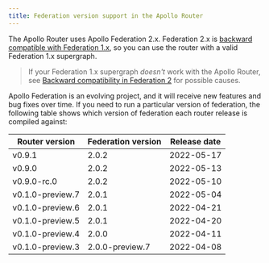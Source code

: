 ```yaml
---
title: Federation version support in the Apollo Router
---
```



The Apollo Router uses Apollo Federation 2.x. Federation 2.x
is [backward compatible with Federation 1.x](https://www.apollographql.com/docs/federation/federation-2/backward-compatibility/), so you can use the router with a valid Federation 1.x supergraph.

> If your Federation 1.x supergraph _doesn't_ work with the Apollo Router, see [Backward compatibility in Federation 2](/federation/federation-2/backward-compatibility/) for possible causes.

Apollo Federation is an evolving project, and it will receive new features and bug fixes over time. If you need to run a particular version of federation, the following table shows which version of federation each router release is compiled against:

<table>
    <thead>
    <tr>
        <th>Router version</th>
        <th>Federation version</th>
        <th>Release date</th>
    </tr>
    </thead>
    <tbody>
    <tr>
        <td>v0.9.1
        </td>
        <td>
            2.0.2
        </td>
        <td>
            2022-05-17
        </td>
    </tr>
    <tr>
        <td>v0.9.0
        </td>
        <td>
            2.0.2
        </td>
        <td>
            2022-05-13
        </td>
    </tr>
    <tr>
        <td>v0.9.0-rc.0
        </td>
        <td>
            2.0.2
        </td>
        <td>
            2022-05-10
        </td>
    </tr>
    <tr>
        <td>v0.1.0-preview.7
        </td>
        <td>
            2.0.1
        </td>
        <td>
            2022-05-04
        </td>
    </tr>
    <tr>
        <td>v0.1.0-preview.6
        </td>
        <td>
            2.0.1
        </td>
        <td>
            2022-04-21
        </td>
    </tr>
    <tr>
        <td>v0.1.0-preview.5
        </td>
        <td>
            2.0.1
        </td>
        <td>
            2022-04-20
        </td>
    </tr>
    <tr>
        <td>v0.1.0-preview.4
        </td>
        <td>
            2.0.0
        </td>
        <td>
            2022-04-11
        </td>
    </tr>
    <tr>
        <td>v0.1.0-preview.3
        </td>
        <td>
            2.0.0-preview.7
        </td>
        <td>
            2022-04-08
        </td>
    </tr>
    </tbody>
</table>
